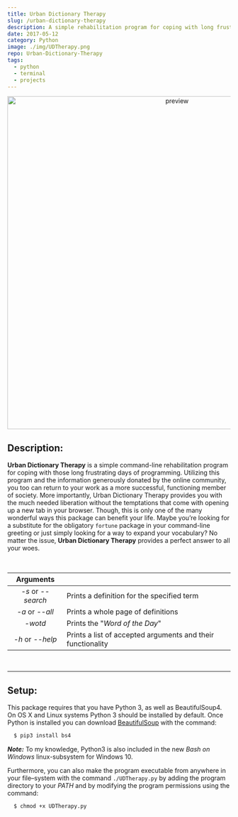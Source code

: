 ```yaml
---
title: Urban Dictionary Therapy
slug: /urban-dictionary-therapy
description: A simple rehabilitation program for coping with long frustrating days of programming
date: 2017-05-12
category: Python
image: ./img/UDTherapy.png
repo: Urban-Dictionary-Therapy
tags:
  - python
  - terminal
  - projects
---
```


<p align="center">
  <img src="https://cloud.githubusercontent.com/assets/16360374/25802132/cfcd58de-33a5-11e7-8cf8-81f18f6f7af8.png" width="750" alt="preview"/>
</p>

## Description:
**Urban Dictionary Therapy** is a simple command-line rehabilitation program for coping with those long frustrating days of programming. Utilizing this program and the information generously donated by the online community, you too can return to your work as a more successful, functioning member of society. More importantly, Urban Dictionary Therapy provides you with the much needed liberation without the temptations that come with opening up a new tab in your browser.
Though, this is only one of the many wonderful ways this package can benefit your life. Maybe you&rsquo;re looking for a substitute for the obligatory ```fortune``` package in your command-line greeting or just simply looking for a way to expand your vocabulary?
No matter the issue, **Urban Dictionary Therapy** provides a perfect answer to all your woes.

<br/>

| Arguments          |                                                             |
|:-------------:|-------------------------------------------------------------|
| *-s* or *--search* |          Prints a definition for the specified term         |
|  *-a* or *--all*  |              Prints a whole page of definitions             |
|        *-wotd*        |              Prints the "*Word of the Day*"       |
|  *-h* or *--help* | Prints a list of accepted arguments and their functionality |

<br/>

------

## Setup:
This package requires that you have Python 3, as well as BeautifulSoup4. On OS X and Linux systems Python 3 should be installed by default. Once Python is installed you can download [BeautifulSoup](https://www.crummy.com/software/BeautifulSoup/) with the command:
```bash
  $ pip3 install bs4
```
***Note:*** To my knowledge, Python3 is also included in the new *Bash on Windows* linux-subsystem for Windows 10.


Furthermore, you can also make the program executable from anywhere in your file&ndash;system with the command `./UDTherapy.py` by adding the program directory to your *PATH* and by modifying the program permissions using the command:
```bash
  $ chmod +x UDTherapy.py
```

<br/><br/>
